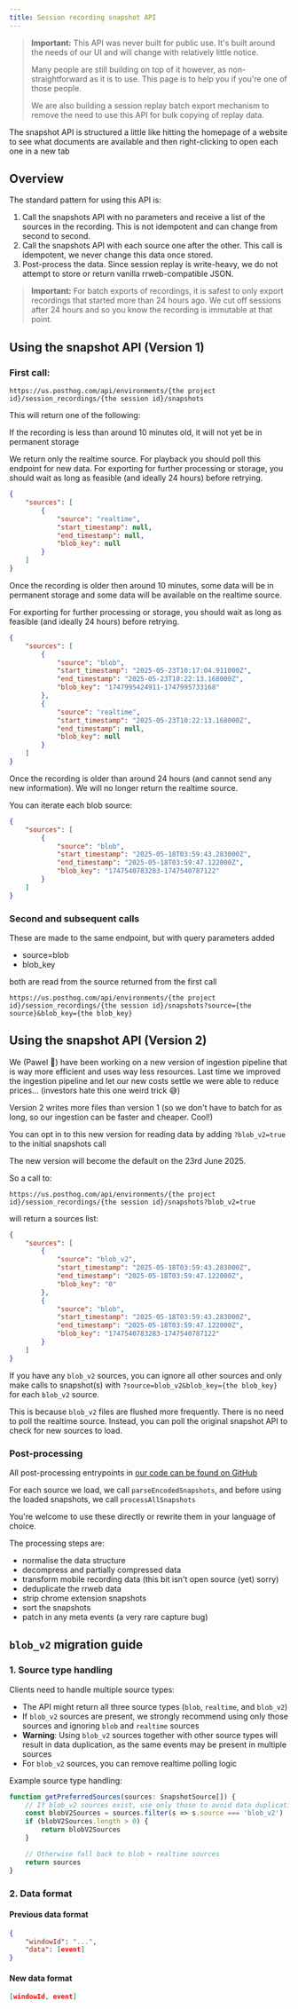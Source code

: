 ```yaml
---
title: Session recording snapshot API
---
```


> **Important:** This API was never built for public use. It's built around the needs of our UI and will change with relatively little notice. 
>
> Many people are still building on top of it however, as non-straightforward as it is to use. This page is to help you if you're one of those people. 
>
> We are also building a session replay batch export mechanism to remove the need to use this API for bulk copying of replay data.

The snapshot API is structured a little like hitting the homepage of a website to see what documents are available and then right-clicking to open each one in a new tab

## Overview

The standard pattern for using this API is:

1. Call the snapshots API with no parameters and receive a list of the sources in the recording. This is not idempotent and can change from second to second.
2. Call the snapshots API with each source one after the other. This call is idempotent, we never change this data once stored.
3. Post-process the data. Since session replay is write-heavy, we do not attempt to store or return vanilla rrweb-compatible JSON.

> **Important:** For batch exports of recordings, it is safest to only export recordings that started more than 24 hours ago. We cut off sessions after 24 hours and so you know the recording is immutable at that point.

## Using the snapshot API (Version 1)

### First call:

`https://us.posthog.com/api/environments/{the project id}/session_recordings/{the session id}/snapshots`

This will return one of the following:

If the recording is less than around 10 minutes old, it will not yet be in permanent storage

We return only the realtime source. For playback you should poll this endpoint for new data. For exporting for further processing or storage, you should wait as long as feasible (and ideally 24 hours) before retrying.

```json
{
    "sources": [
        {
            "source": "realtime",
            "start_timestamp": null,
            "end_timestamp": null,
            "blob_key": null
        }
    ]
}
```

Once the recording is older then around 10 minutes, some data will be in permanent storage and some data will be available on the realtime source.

For exporting for further processing or storage, you should wait as long as feasible (and ideally 24 hours) before retrying.

```json
{
    "sources": [
        {
            "source": "blob",
            "start_timestamp": "2025-05-23T10:17:04.911000Z",
            "end_timestamp": "2025-05-23T10:22:13.168000Z",
            "blob_key": "1747995424911-1747995733168"
        },
        {
            "source": "realtime",
            "start_timestamp": "2025-05-23T10:22:13.168000Z",
            "end_timestamp": null,
            "blob_key": null
        }
    ]
}
```

Once the recording is older than around 24 hours (and cannot send any new information). We will no longer return the realtime source.

You can iterate each blob source:

```json
{
    "sources": [
        {
            "source": "blob",
            "start_timestamp": "2025-05-18T03:59:43.283000Z",
            "end_timestamp": "2025-05-18T03:59:47.122000Z",
            "blob_key": "1747540783283-1747540787122"
        }
    ]
}
```

### Second and subsequent calls

These are made to the same endpoint, but with query parameters added

* source=blob
* blob_key

both are read from the source returned from the first call

`https://us.posthog.com/api/environments/{the project id}/session_recordings/{the session id}/snapshots?source={the source}&blob_key={the blob_key}`

## Using the snapshot API (Version 2)

We (Pawel 🦸) have been working on a new version of ingestion pipeline that is way more efficient and uses way less resources. Last time we improved the ingestion pipeline and let our new costs settle we were able to reduce prices... (investors hate this one weird trick 😅)

Version 2 writes more files than version 1 (so we don't have to batch for as long, so our ingestion can be faster and cheaper. Cool!)

You can opt in to this new version for reading data by adding `?blob_v2=true` to the initial snapshots call

The new version will become the default on the 23rd June 2025.

So a call to:

`https://us.posthog.com/api/environments/{the project id}/session_recordings/{the session id}/snapshots?blob_v2=true`

will return a sources list:

```json
{
    "sources": [
        {
            "source": "blob_v2",
            "start_timestamp": "2025-05-18T03:59:43.283000Z",
            "end_timestamp": "2025-05-18T03:59:47.122000Z",
            "blob_key": "0"
        },
        {
            "source": "blob",
            "start_timestamp": "2025-05-18T03:59:43.283000Z",
            "end_timestamp": "2025-05-18T03:59:47.122000Z",
            "blob_key": "1747540783283-1747540787122"
        }
    ]
}
```

If you have any `blob_v2` sources, you can ignore all other sources and only make calls to snapshot(s) with `?source=blob_v2&blob_key={the blob_key}` for each `blob_v2` source. 

This is because `blob_v2` files are flushed more frequently. There is no need to poll the realtime source. Instead, you can poll the original snapshot API to check for new sources to load.

### Post-processing

All post-processing entrypoints in [our code can be found on GitHub](https://github.com/PostHog/posthog/blob/37babfa29f05f2d4e169e2f33f1643fffe540e95/frontend/src/scenes/session-recordings/player/snapshot-processing/process-all-snapshots.ts)

For each source we load, we call `parseEncodedSnapshots`, and before using the loaded snapshots, we call `processAllSnapshots`

You're welcome to use these directly or rewrite them in your language of choice.

The processing steps are:

 * normalise the data structure
 * decompress and partially compressed data
 * transform mobile recording data (this bit isn't open source (yet) sorry)
 * deduplicate the rrweb data
 * strip chrome extension snapshots
 * sort the snapshots
 * patch in any meta events (a very rare capture bug)


## `blob_v2` migration guide

### 1. Source type handling

Clients need to handle multiple source types:

- The API might return all three source types (`blob`, `realtime`, and `blob_v2`)
- If `blob_v2` sources are present, we strongly recommend using only those sources and ignoring `blob` and `realtime` sources
- **Warning**: Using `blob_v2` sources together with other source types will result in data duplication, as the same events may be present in multiple sources
- For `blob_v2` sources, you can remove realtime polling logic

Example source type handling:

```typescript
function getPreferredSources(sources: SnapshotSource[]) {
    // If blob_v2 sources exist, use only those to avoid data duplication
    const blobV2Sources = sources.filter(s => s.source === 'blob_v2')
    if (blobV2Sources.length > 0) {
        return blobV2Sources
    }

    // Otherwise fall back to blob + realtime sources
    return sources
}
```

### 2. Data format

#### Previous data format

```json
{
    "windowId": "...",
    "data": [event]
}
```

#### New data format

```json
[windowId, event]
```


